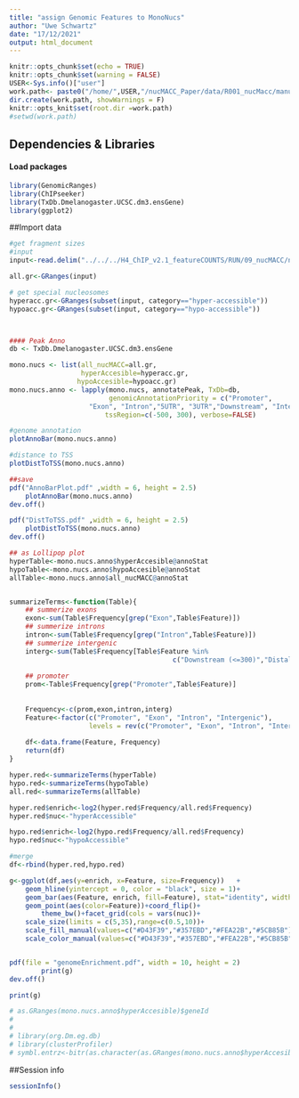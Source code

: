 ```yaml
---
title: "assign Genomic Features to MonoNucs"
author: "Uwe Schwartz"
date: "17/12/2021"
output: html_document
---
```


```r
knitr::opts_chunk$set(echo = TRUE)
knitr::opts_chunk$set(warning = FALSE)
USER<-Sys.info()["user"]
work.path<- paste0("/home/",USER,"/nucMACC_Paper/data/R001_nucMacc/manuscript_figures/Fig2/genomicFeatures/")
dir.create(work.path, showWarnings = F)
knitr::opts_knit$set(root.dir =work.path)
#setwd(work.path)
```

## Dependencies & Libraries

#### Load packages
```r
library(GenomicRanges)
library(ChIPseeker)
library(TxDb.Dmelanogaster.UCSC.dm3.ensGene)
library(ggplot2)
```

##Import data

```r
#get fragment sizes
#input
input<-read.delim("../../../H4_ChIP_v2.1_featureCOUNTS/RUN/09_nucMACC/nucMACC_result_table.tsv")

all.gr<-GRanges(input)

# get special nucleosomes
hyperacc.gr<-GRanges(subset(input, category=="hyper-accessible"))
hypoacc.gr<-GRanges(subset(input, category=="hypo-accessible"))



#### Peak Anno
db <- TxDb.Dmelanogaster.UCSC.dm3.ensGene

mono.nucs <- list(all_nucMACC=all.gr,
                  hyperAccesible=hyperacc.gr,
                 hypoAccesible=hypoacc.gr)
mono.nucs.anno <- lapply(mono.nucs, annotatePeak, TxDb=db, 
                         genomicAnnotationPriority = c("Promoter", 
                    "Exon", "Intron","5UTR", "3UTR","Downstream", "Intergenic"),
                        tssRegion=c(-500, 300), verbose=FALSE)

#genome annotation
plotAnnoBar(mono.nucs.anno)

#distance to TSS
plotDistToTSS(mono.nucs.anno)

##save
pdf("AnnoBarPlot.pdf" ,width = 6, height = 2.5)
    plotAnnoBar(mono.nucs.anno)
dev.off()

pdf("DistToTSS.pdf" ,width = 6, height = 2.5)
    plotDistToTSS(mono.nucs.anno)
dev.off()

## as Lollipop plot
hyperTable<-mono.nucs.anno$hyperAccesible@annoStat
hypoTable<-mono.nucs.anno$hypoAccesible@annoStat
allTable<-mono.nucs.anno$all_nucMACC@annoStat


summarizeTerms<-function(Table){
    ## summerize exons
    exon<-sum(Table$Frequency[grep("Exon",Table$Feature)])
    ## summerize introns
    intron<-sum(Table$Frequency[grep("Intron",Table$Feature)])
    ## summerize intergenic
    interg<-sum(Table$Frequency[Table$Feature %in% 
                                         c("Downstream (<=300)","Distal Intergenic")])
    
    ## promoter
    prom<-Table$Frequency[grep("Promoter",Table$Feature)]
    
    
    Frequency<-c(prom,exon,intron,interg)
    Feature<-factor(c("Promoter", "Exon", "Intron", "Intergenic"),
                    levels = rev(c("Promoter", "Exon", "Intron", "Intergenic")))
    
    df<-data.frame(Feature, Frequency)
    return(df)
}

hyper.red<-summarizeTerms(hyperTable)
hypo.red<-summarizeTerms(hypoTable)
all.red<-summarizeTerms(allTable)

hyper.red$enrich<-log2(hyper.red$Frequency/all.red$Frequency)
hyper.red$nuc<-"hyperAccessible"

hypo.red$enrich<-log2(hypo.red$Frequency/all.red$Frequency)
hypo.red$nuc<-"hypoAccessible"

#merge
df<-rbind(hyper.red,hypo.red)

g<-ggplot(df,aes(y=enrich, x=Feature, size=Frequency))   +
    geom_hline(yintercept = 0, color = "black", size = 1)+
    geom_bar(aes(Feature, enrich, fill=Feature), stat="identity", width = 0.1 )+
    geom_point(aes(color=Feature))+coord_flip()+
        theme_bw()+facet_grid(cols = vars(nuc))+
    scale_size(limits = c(5,35),range=c(0.5,10))+
    scale_fill_manual(values=c("#D43F39","#357EBD","#FEA22B","#5CB85B"))+
    scale_color_manual(values=c("#D43F39","#357EBD","#FEA22B","#5CB85B"))


pdf(file = "genomeEnrichment.pdf", width = 10, height = 2)
        print(g)
dev.off()

print(g)

# as.GRanges(mono.nucs.anno$hyperAccesible)$geneId
# 
# 
# library(org.Dm.eg.db)
# library(clusterProfiler)
# symbl.entrz<-bitr(as.character(as.GRanges(mono.nucs.anno$hyperAccesible)$geneId), fromType="ENSEMBL", toType=c("SYMBOL"), OrgDb="org.Dm.eg.db")

```





##Session info
```r
sessionInfo()
```




